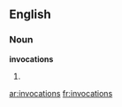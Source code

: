 ==English==

===Noun===
'''invocations'''

# {{plural of|[[invocation]]}}

[[ar:invocations]]
[[fr:invocations]]